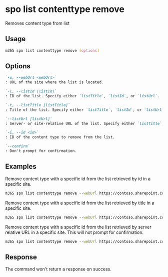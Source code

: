 
# spo list contenttype remove

Removes content type from list

## Usage

```sh
m365 spo list contenttype remove [options]
```

## Options

```md definition-list
`-u, --webUrl <webUrl>`
: URL of the site where the list is located.

`-l, --listId [listId]`
: ID of the list. Specify either `listTitle`, `listId`, or `listUrl`.

`-t, --listTitle [listTitle]`
: Title of the list. Specify either `listTitle`, `listId`, or `listUrl`.

`--listUrl [listUrl]`
: Server- or site-relative URL of the list. Specify either `listTitle`, `listId`, or `listUrl`.

`-i, --id <id>`
: ID of the content type to remove from the list.

`--confirm`
: Don't prompt for confirmation.
```

<Global />

## Examples

Remove content type with a specific id from the list retrieved by id in a specific site.

```sh
m365 spo list contenttype remove --webUrl https://contoso.sharepoint.com/sites/project-x --listId 0cd891ef-afce-4e55-b836-fce03286cccf --id 0x010109010053EE7AEB1FC54A41B4D9F66ADBDC312A
```

Remove content type with a specific id from the list retrieved by title in a specific site.

```sh
m365 spo list contenttype remove --webUrl https://contoso.sharepoint.com/sites/project-x --listTitle Documents --id 0x010109010053EE7AEB1FC54A41B4D9F66ADBDC312A
```

Remove content type with a specific id from the list retrieved by server relative URL in a specific site. This will not prompt for confirmation.

```sh
m365 spo list contenttype remove --webUrl https://contoso.sharepoint.com/sites/project-x --listUrl 'sites/project-x/Documents' --contentTypeId 0x010109010053EE7AEB1FC54A41B4D9F66ADBDC312A --confirm
```

## Response

The command won't return a response on success.
